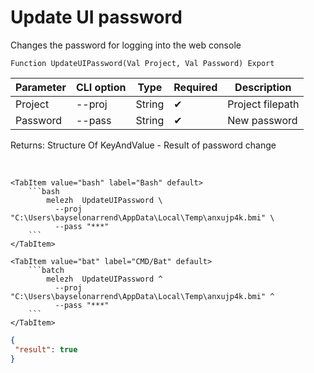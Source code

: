﻿---
sidebar_position: 6
description: Update UI password and other functions to work with Melezh in the Open Integration Package, a free open-source integration library for 1C:Enterprise 8, OneScript and CLI
keywords: [1C, 1С, 1С:Enterprise, 1С:Enterprise 8.3, API, Integration, Services, Exchange, OneScript, CLI]
---


# Update UI password
 Changes the password for logging into the web console



`Function UpdateUIPassword(Val Project, Val Password) Export`

  | Parameter | CLI option | Type | Required | Description |
  |-|-|-|-|-|
  | Project | --proj | String | &#x2714; | Project filepath |
  | Password | --pass | String | &#x2714; | New password |

  
  Returns:  Structure Of KeyAndValue - Result of password change

<br/>



 

 <Tabs>
  
    <TabItem value="bash" label="Bash" default>
        ```bash
            melezh  UpdateUIPassword \
              --proj "C:\Users\bayselonarrend\AppData\Local\Temp\anxujp4k.bmi" \
              --pass "***"
        ```
    </TabItem>
  
    <TabItem value="bat" label="CMD/Bat" default>
        ```batch
            melezh  UpdateUIPassword ^
              --proj "C:\Users\bayselonarrend\AppData\Local\Temp\anxujp4k.bmi" ^
              --pass "***"
        ```
    </TabItem>
</Tabs>

```json title="Result"
{
 "result": true
}
```
